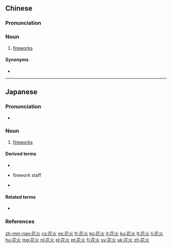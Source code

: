 ==Chinese==
{{zh-forms}}

===Pronunciation===
{{zh-pron
|m=huāhuǒ
|c=faa1 fo2
|cat=n
}}

===Noun===
{{zh-noun}}

# [[fireworks]]

====Synonyms====
* {{zh-l|煙火}}

----

==Japanese==
{{ja-kanjitab|はな|ひ|k2=び|yomi=kun|r=y}}

===Pronunciation===
* {{ja-pron|はなび|y=k|acc=1|acc_ref=NHK}}

===Noun===
{{ja-noun|はなび}}

# [[fireworks]]

====Derived terms====
* {{ja-r|線香花火|せんこうはなび}}
* {{ja-r|花火師|はなびし}} firework staff
* {{ja-r|花火大会|はなびたいかい}}

====Related terms====
* {{ja-r|火花|ひばな}}

===References===
<references/>

[[zh-min-nan:花火]]
[[cs:花火]]
[[es:花火]]
[[fr:花火]]
[[ko:花火]]
[[it:花火]]
[[ku:花火]]
[[lt:花火]]
[[li:花火]]
[[hu:花火]]
[[mg:花火]]
[[nl:花火]]
[[pl:花火]]
[[pt:花火]]
[[fi:花火]]
[[sv:花火]]
[[uk:花火]]
[[zh:花火]]